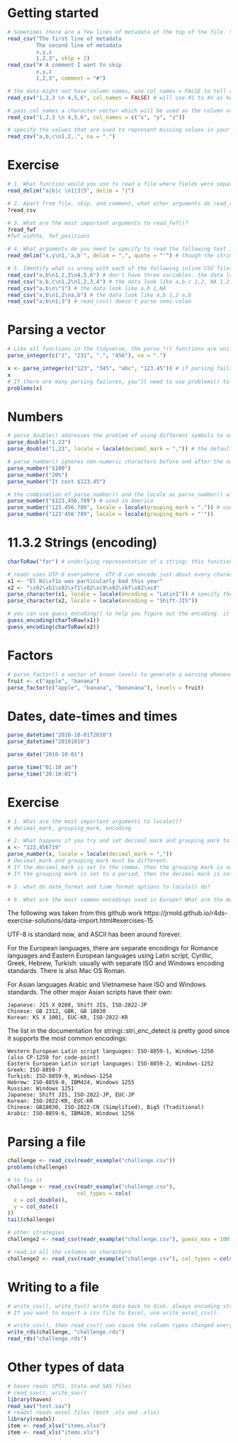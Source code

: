 
# Getting started
```{r}
# Sometimes there are a few lines of metadata at the top of the file. You can use skip = n to skip the first n lines; or use comment = "#" to drop all lines that start with (e.g.) #.
read_csv("The first line of metadata
         The second line of metadata
         x,y,z
         1,2,3", skip = 2)
read_csv("# A comment I want to skip
         x,y,z
         1,2,3", comment = "#")

# the data might not have column names, use col_names = FALSE to tell read_csv() not to treat the first row as headings.
read_csv("1,2,3 \n 4,5,6", col_names = FALSE) # will use X1 to Xn as headings

# pass col_names a character vector which will be used as the column names
read_csv("1,2,3 \n 4,5,6", col_names = c("x", "y", "z"))

# specify the values that are used to represent missing values in your file
read_csv("a,b,c\n1,2,.", na = ".")
```

# Exercise
```{r}
# 1. What function would you use to read a file where fields were separated with “|”?
read_delim("a|b|c \n1|3|5", delim = "|")

# 2. Apart from file, skip, and comment, what other arguments do read_csv() and read_tsv() have in common?
?read_csv

# 3. What are the most important arguments to read_fwf()?
?read_fwf
#fwf_widths, fwf_positions

# 4. What arguments do you need to specify to read the following text into a data frame? "x,y\n1,'a,b'"
read_delim("x,y\n1,'a,b'", delim = ",", quote = "'") # though the string is separated by comma, you can't use read_csv because the string 'a,b'.

# 5. Identify what is wrong with each of the following inline CSV files.
read_csv("a,b\n1,2,3\n4,5,6") # don't have three variables. the data look like a,b 1,2 4,5
read_csv("a,b,c\n1,2\n1,2,3,4") # the data look like a,b,c 1,2, NA 1,2,3
read_csv("a,b\n\"1") # the data look like a,b 1,NA
read_csv("a,b\n1,2\na,b") # the data look like a,b 1,2 a,b
read_csv("a;b\n1;3") # read_csv() doesn't parse semi-colon
```

# Parsing a vector
```{r}
# Like all functions in the tidyverse, the parse_*() functions are uniform: the first argument is a character vector to parse, and the na argument specifies which strings should be treated as missing:
parse_integer(c("1", "231", ".", "456"), na = ".")

x <- parse_integer(c("123", "345", "abc", "123.45")) # if parsing fails, you'll get a warning
x
# If there are many parsing failures, you’ll need to use problems() to get the complete set. This returns a tibble, which you can then manipulate with dplyr.
problems(x)
```

# Numbers
```{r}
# parse_double() addresses the problem of using different symbols to separate whole and decimal numbers in different countries.
parse_double("1.23")
parse_double("1,23", locale = locale(decimal_mark = ",")) # the default locale is US-centric

# parse_number() ignores non-numeric characters before and after the number.
parse_number("$100")
parse_number("20%")
parse_number("It cost $123.45")

# the combination of parse_number() and the locale as parse_number() will ignore the “grouping mark” (the grouping marks make it easy to read numbers):
parse_number("$123,456,789") # used in America
parse_number("123.456.789", locale = locale(grouping_mark = ".")) # used in many parts of Europe
parse_number("123'456'789", locale = locale(grouping_mark = "'"))
```

# 11.3.2 Strings (encoding)
```{r}
charToRaw("for") # underlying representation of a string; this function will give hexadecimal numbers that represent the string. The mapping from hexadecimal number to character is called the encoding, and in this case the encoding is called ASCII which does a great job of representing English characters.

# readr uses UTF-8 everywhere. UTF-8 can encode just about every character used by humans today, as well as many extra symbols.
x1 <- "El Ni\xf1o was particularly bad this year"
x2 <- "\x82\xb1\x82\xf1\x82\xc9\x82\xbf\x82\xcd"
parse_character(x1, locale = locale(encoding = "Latin1")) # specify the encoding
parse_character(x2, locale = locale(encoding = "Shift-JIS"))

# you can use guess_encoding() to help you figure out the encoding. it's not foolproof though. The first argument to guess_encoding() can either be a path to a file, or, as in this case, a raw vector.
guess_encoding(charToRaw(x1))
guess_encoding(charToRaw(x2))
```

# Factors
```{r}
# parse_factor() a vector of known levels to generate a warning whenever an unexpected value is present:
fruit <- c("apple", "banana")
parse_factor(c("apple", "banana", "bananana"), levels = fruit)
```

# Dates, date-times and times
```{r}
parse_datetime("2010-10-01T2010")
parse_datetime("20101010")

parse_date("2010-10-01")

parse_time("01:10 am")
parse_time("20:10:01")
```

# Exercise
```{r}
# 1. What are the most important arguments to locale()?
# decimal_mark, grouping_mark, encoding

# 2. What happens if you try and set decimal_mark and grouping_mark to the same character? What happens to the default value of grouping_mark when you set decimal_mark to “,”? What happens to the default value of decimal_mark when you set the grouping_mark to “.”?
x <- "123,456719"
parse_number(x, locale = locale(decimal_mark = ",")) 
# decimal_mark and grouping_mark must be different. 
# If the decimal_mark is set to the comma, then the grouping mark is set to the period
# If the grouping mark is set to a period, then the decimal mark is set to a comma

# 3. what do date_format and time_format options to locale() do? 

# 6. What are the most common encodings used in Europe? What are the most common encodings used in Asia?
```
The following was taken from this github work https://jrnold.github.io/r4ds-exercise-solutions/data-import.html#exercises-15

UTF-8 is standard now, and ASCII has been around forever.

For the European languages, there are separate encodings for Romance languages and Eastern European languages using Latin script, Cyrillic, Greek, Hebrew, Turkish: usually with separate ISO and Windows encoding standards. There is also Mac OS Roman.

For Asian languages Arabic and Vietnamese have ISO and Windows standards. The other major Asian scripts have their own:

    Japanese: JIS X 0208, Shift JIS, ISO-2022-JP
    Chinese: GB 2312, GBK, GB 18030
    Korean: KS X 1001, EUC-KR, ISO-2022-KR

The list in the documentation for stringi::stri_enc_detect is pretty good since it supports the most common encodings:

    Western European Latin script languages: ISO-8859-1, Windows-1250 (also CP-1250 for code-point)
    Eastern European Latin script languages: ISO-8859-2, Windows-1252
    Greek: ISO-8859-7
    Turkish: ISO-8859-9, Windows-1254
    Hebrew: ISO-8859-8, IBM424, Windows 1255
    Russian: Windows 1251
    Japanese: Shift JIS, ISO-2022-JP, EUC-JP
    Korean: ISO-2022-KR, EUC-KR
    Chinese: GB18030, ISO-2022-CN (Simplified), Big5 (Traditional)
    Arabic: ISO-8859-6, IBM420, Windows 1256

# Parsing a file
```{r}
challenge <- read_csv(readr_example("challenge.csv"))
problems(challenge)

# to fix it
challenge <- read_csv(readr_example("challenge.csv"),
                      col_types = cols(
  x = col_double(),
  y = col_date()
))
tail(challenge)

# other strategies
challenge2 <- read_csv(readr_example("challenge.csv"), guess_max = 1001) # default is that readr reads in 1000 rows to figure out the type of each column. guess_max over rides the default.

# read in all the columns as characters
challenge2 <- read_csv(readr_example("challenge.csv"), col_types = cols(.default = col_character()))
```

# Writing to a file
```{r}
# write_csv(), write_tsv() write data back to disk. always encoding strings in UTF-8; saving dates and date-times in ISO8601 format.
# If you want to export a csv file to Excel, use write_excel_csv(). 

# write_csv(), then read_csv() can cause the column types changed everytime you read it in. instead, you can use write_rds(), read_rds() which doesn't change the column types. 
write_rds(challenge, "challenge.rds")
read_rds("challenge.rds")
```

# Other types of data
```{r}
# haven reads SPSS, Stata and SAS files
# read_sav(), write_sav()
library(haven)
read_sav("test.sav")
# readxl reads excel files (both .xls and .xlsx)
library(readxl)
item <- read_xlsx("items.xlsx")
item <- read_xls("items.xls")
```